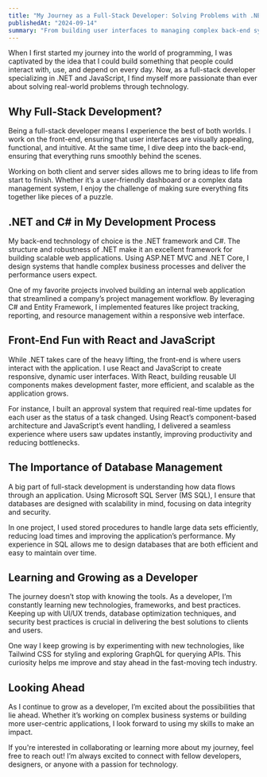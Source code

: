 ```yaml
---
title: "My Journey as a Full-Stack Developer: Solving Problems with .NET and JavaScript"
publishedAt: "2024-09-14"
summary: "From building user interfaces to managing complex back-end systems, full-stack development with .NET and JavaScript has allowed me to solve real-world problems."
---
```


When I first started my journey into the world of programming, I was captivated by the idea that I could build something that people could interact with, use, and depend on every day. Now, as a full-stack developer specializing in .NET and JavaScript, I find myself more passionate than ever about solving real-world problems through technology.

## Why Full-Stack Development?

Being a full-stack developer means I experience the best of both worlds. I work on the front-end, ensuring that user interfaces are visually appealing, functional, and intuitive. At the same time, I dive deep into the back-end, ensuring that everything runs smoothly behind the scenes.

Working on both client and server sides allows me to bring ideas to life from start to finish. Whether it’s a user-friendly dashboard or a complex data management system, I enjoy the challenge of making sure everything fits together like pieces of a puzzle.

## .NET and C# in My Development Process

My back-end technology of choice is the .NET framework and C#. The structure and robustness of .NET make it an excellent framework for building scalable web applications. Using ASP.NET MVC and .NET Core, I design systems that handle complex business processes and deliver the performance users expect.

One of my favorite projects involved building an internal web application that streamlined a company’s project management workflow. By leveraging C# and Entity Framework, I implemented features like project tracking, reporting, and resource management within a responsive web interface.

## Front-End Fun with React and JavaScript

While .NET takes care of the heavy lifting, the front-end is where users interact with the application. I use React and JavaScript to create responsive, dynamic user interfaces. With React, building reusable UI components makes development faster, more efficient, and scalable as the application grows.

For instance, I built an approval system that required real-time updates for each user as the status of a task changed. Using React’s component-based architecture and JavaScript’s event handling, I delivered a seamless experience where users saw updates instantly, improving productivity and reducing bottlenecks.

## The Importance of Database Management

A big part of full-stack development is understanding how data flows through an application. Using Microsoft SQL Server (MS SQL), I ensure that databases are designed with scalability in mind, focusing on data integrity and security.

In one project, I used stored procedures to handle large data sets efficiently, reducing load times and improving the application’s performance. My experience in SQL allows me to design databases that are both efficient and easy to maintain over time.

## Learning and Growing as a Developer

The journey doesn’t stop with knowing the tools. As a developer, I’m constantly learning new technologies, frameworks, and best practices. Keeping up with UI/UX trends, database optimization techniques, and security best practices is crucial in delivering the best solutions to clients and users.

One way I keep growing is by experimenting with new technologies, like Tailwind CSS for styling and exploring GraphQL for querying APIs. This curiosity helps me improve and stay ahead in the fast-moving tech industry.

## Looking Ahead

As I continue to grow as a developer, I’m excited about the possibilities that lie ahead. Whether it’s working on complex business systems or building more user-centric applications, I look forward to using my skills to make an impact.

If you're interested in collaborating or learning more about my journey, feel free to reach out! I’m always excited to connect with fellow developers, designers, or anyone with a passion for technology.
